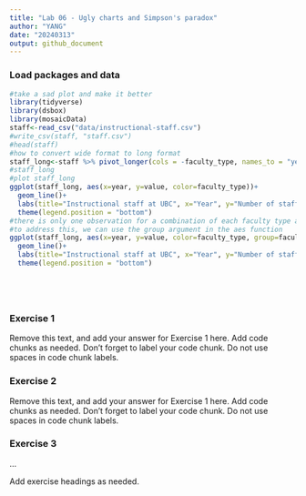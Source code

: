 ```yaml
---
title: "Lab 06 - Ugly charts and Simpson's paradox"
author: "YANG"
date: "20240313"
output: github_document
---
```


### Load packages and data

```r
#take a sad plot and make it better
library(tidyverse) 
library(dsbox)
library(mosaicData) 
staff<-read_csv("data/instructional-staff.csv")
#write_csv(staff, "staff.csv")
#head(staff)
#how to convert wide format to long format
staff_long<-staff %>% pivot_longer(cols = -faculty_type, names_to = "year")%>% mutate(value=as.numeric(value))
#staff_long
#plot staff_long
ggplot(staff_long, aes(x=year, y=value, color=faculty_type))+
  geom_line()+
  labs(title="Instructional staff at UBC", x="Year", y="Number of staff")+
  theme(legend.position = "bottom")
#there is only one observation for a combination of each faculty type and each year in the plot above
#to address this, we can use the group argument in the aes function
ggplot(staff_long, aes(x=year, y=value, color=faculty_type, group=faculty_type))+
  geom_line()+
  labs(title="Instructional staff at UBC", x="Year", y="Number of staff")+
  theme(legend.position = "bottom")






```

### Exercise 1

Remove this text, and add your answer for Exercise 1 here.
Add code chunks as needed.
Don't forget to label your code chunk.
Do not use spaces in code chunk labels.

### Exercise 2

Remove this text, and add your answer for Exercise 1 here.
Add code chunks as needed.
Don't forget to label your code chunk.
Do not use spaces in code chunk labels.

### Exercise 3

...

Add exercise headings as needed.
